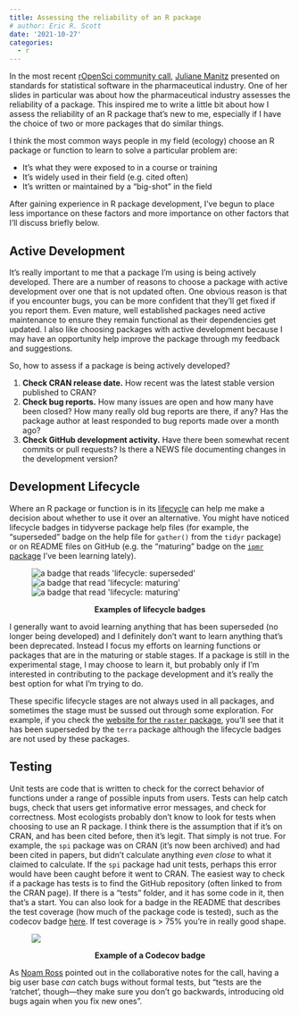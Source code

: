 ```yaml
---
title: Assessing the reliability of an R package
# author: Eric R. Scott
date: '2021-10-27'
categories:
  - r
---
```


In the most recent [rOpenSci community call](https://ropensci.org/commcalls/oct2021-statsreview02/), [Juliane Manitz](http://www.manitz.org/) presented on standards for statistical software in the pharmaceutical industry.
One of her slides in particular was about how the pharmaceutical industry assesses the reliability of a package.
This inspired me to write a little bit about how I assess the reliability of an R package that's new to me, especially if I have the choice of two or more packages that do similar things.

I think the most common ways people in my field (ecology) choose an R package or function to learn to solve a particular problem are:

-   It's what they were exposed to in a course or training
-   It's widely used in their field (e.g. cited often)
-   It's written or maintained by a "big-shot" in the field

After gaining experience in R package development, I've begun to place less importance on these factors and more importance on other factors that I'll discuss briefly below.

## Active Development

It's really important to me that a package I'm using is being actively developed.
There are a number of reasons to choose a package with active development over one that is not updated often.
One obvious reason is that if you encounter bugs, you can be more confident that they'll get fixed if you report them.
Even mature, well established packages need active maintenance to ensure they remain functional as their dependencies get updated.
I also like choosing packages with active development because I may have an opportunity help improve the package through my feedback and suggestions.

So, how to assess if a package is being actively developed?

1)  **Check CRAN release date.** How recent was the latest stable version published to CRAN?
2)  **Check bug reports.** How many issues are open and how many have been closed? How many really old bug reports are there, if any? Has the package author at least responded to bug reports made over a month ago?
3)  **Check GitHub development activity.** Have there been somewhat recent commits or pull requests? Is there a NEWS file documenting changes in the development version?

## Development Lifecycle

Where an R package or function is in its [lifecycle](https://lifecycle.r-lib.org/index.html) can help me make a decision about whether to use it over an alternative.
You might have noticed lifecycle badges in tidyverse package help files (for example, the "superseded" badge on the help file for `gather()` from the `tidyr` package) or on README files on GitHub (e.g. the "maturing" badge on the [`ipmr` package](https://github.com/levisc8/ipmr#readme) I've been learning lately).

<figure>

<img src="https://lifecycle.r-lib.org/reference/figures/lifecycle-superseded.svg" alt="a badge that reads &apos;lifecycle: superseded&apos;"/> <img src="https://lifecycle.r-lib.org/articles/figures/lifecycle-maturing.svg" alt="a badge that read &apos;lifecycle: maturing&apos;"/> <img src="https://lifecycle.r-lib.org/articles/figures/lifecycle-stable.svg" alt="a badge that read &apos;lifecycle: maturing&apos;"/>

<figcaption align="center">

<b>Examples of lifecycle badges </b>

</figcaption>

</figure>

I generally want to avoid learning anything that has been superseded (no longer being developed) and I definitely don't want to learn anything that's been deprecated.
Instead I focus my efforts on learning functions or packages that are in the maturing or stable stages.
If a package is still in the experimental stage, I may choose to learn it, but probably only if I'm interested in contributing to the package development and it's really the best option for what I'm trying to do.

These specific lifecycle stages are not always used in all packages, and sometimes the stage must be sussed out through some exploration.
For example, if you check the [website for the `raster` package](https://rspatial.org/), you'll see that it has been superseded by the `terra` package although the lifecycle badges are not used by these packages.

## Testing

Unit tests are code that is written to check for the correct behavior of functions under a range of possible inputs from users.
Tests can help catch bugs, check that users get informative error messages, and check for correctness.
Most ecologists probably don't know to look for tests when choosing to use an R package.
I think there is the assumption that if it's on CRAN, and has been cited before, then it's legit.
That simply is not true.
For example, the `spi` package was on CRAN (it's now been archived) and had been cited in papers, but didn't calculate anything *even close* to what it claimed to calculate.
If the `spi` package had unit tests, perhaps this error would have been caught before it went to CRAN.
The easiest way to check if a package has tests is to find the GitHub repository (often linked to from the CRAN page).
If there is a "tests" folder, and it has some code in it, then that's a start.
You can also look for a badge in the README that describes the test coverage (how much of the package code is tested), such as the codecov badge [here](https://github.com/levisc8/ipmr#readme).
If test coverage is \> 75% you're in really good shape.

<figure>

<img src="https://codecov.io/gh/levisc8/ipmr/branch/master/graph/badge.svg"/>

<figcaption align="center">

<b>Example of a Codecov badge </b>

</figcaption>

</figure>

As [Noam Ross](https://www.noamross.net/) pointed out in the collaborative notes for the call, having a big user base *can* catch bugs without formal tests, but "tests are the 'ratchet', though---they make sure you don't go backwards, introducing old bugs again when you fix new ones".
